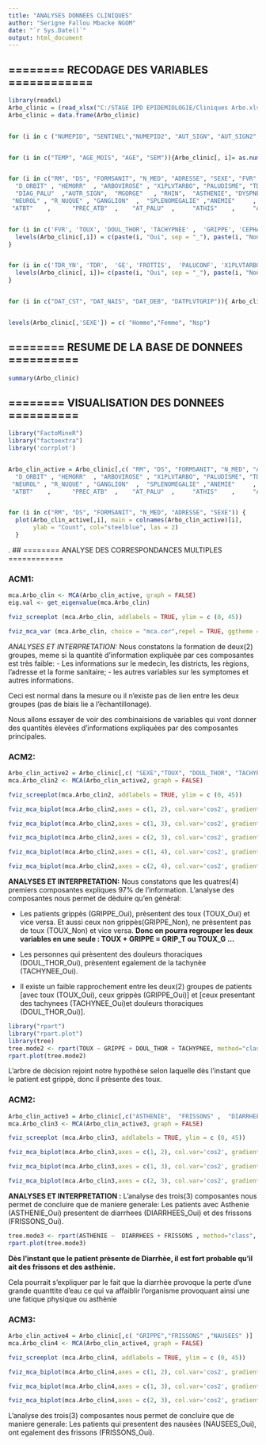 ---
title: "ANALYSES DONNEES CLINIQUES"
author: "Serigne Fallou Mbacke NGOM"
date: "`r Sys.Date()`"
output: html_document
---

## ======== RECODAGE DES VARIABLES ============
```{r echo=FALSE, message=FALSE, warning=FALSE}
library(readxl)
Arbo_clinic = (read_xlsx("C:/STAGE IPD EPIDEMIOLOGIE/Cliniques Arbo.xlsx"))
Arbo_clinic = data.frame(Arbo_clinic)


for (i in c ("NUMEPID", "SENTINEL","NUMEPID2", "AUT_SIGN", "AUT_SIGN2", "AUT_SIGN3")) {Arbo_clinic[, i]=as.character(Arbo_clinic[, i])}


for (i in c("TEMP", "AGE_MOIS", "AGE", "SEM")){Arbo_clinic[, i]= as.numeric(Arbo_clinic[, i])}


for (i in c("RM", "DS", "FORMSANIT", "N_MED", "ADRESSE", "SEXE", "FVR","TOUX", "DOUL_THOR", "TACHYPNEE", "GRIPPE", "CEPHALEES", "MYALG"  , "ARTHRALGIES" ,"ERUPCUTANE",
  "D_ORBIT" , "HEMORR"  , "ARBOVIROSE" , "X1PLVTARBO", "PALUDISME", "TDR_YN"  ,  "TDR"  ,  "GE" ,   "FROTTIS" ,  "PALUCONF" , "DIAG", "AUT_DIAG",
  "DIAG_PALU"  ,"AUTR_SIGN",  "MGORGE"   , "RHIN",  "ASTHENIE", "DYSPNE"  ,  "FRISSONS" ,"NAUSEES" ,  "DIARRHEES" , "VOMISSEMENTS" , "ICTERE" ,      
 "NEUROL" , "R_NUQUE" , "GANGLION"  ,  "SPLENOMEGALIE" ,"ANEMIE"     ,   "AUT_SIGN"    ,  "AUT_SIGN2"   ,  "AUT_SIGN3"  ,   "VOYAGE"  ,     "TTT"   ,       
 "ATBT"    ,      "PREC_ATB"  ,    "AT_PALU"  ,     "ATHIS"    ,     "AT_PYR"    ,    "BRONC"  ,    "RET_DOM"    ,   "HOSP"       ,   "DCD"     ,      "SURVEIL_AMB"  ,"AUT_EVOL"    ,  "EVOL" )){Arbo_clinic[, i]= factor(Arbo_clinic[, i])}


for (i in c('FVR', 'TOUX', 'DOUL_THOR', 'TACHYPNEE' ,  'GRIPPE', 'CEPHALEES',  'MYALG',  'ARTHRALGIES', 'ERUPCUTANE',  'D_ORBIT' , 'HEMORR' ,  'ARBOVIROSE', 'PALUDISME', 'AUTR_SIGN' ,  'MGORGE' ,  'RHIN' , 'ASTHENIE', 'DYSPNE'  ,  'FRISSONS','NAUSEES',  'DIARRHEES', 'VOMISSEMENTS', 'ICTERE',   'NEUROL',   'R_NUQUE',  'GANGLION', 'SPLENOMEGALIE', 'SURVEIL_AMB', 'ANEMIE', 'TTT' , 'ATBT'  ,   'PREC_ATB'  ,  'AT_PALU' , 'ATHIS'  ,  'AT_PYR'  ,  'BRONC' )){
  levels(Arbo_clinic[,i]) = c(paste(i, "Oui", sep = "_"), paste(i, "Non", sep = "_"))
}


for (i in c('TDR_YN', 'TDR',  'GE', 'FROTTIS',  'PALUCONF', 'X1PLVTARBO')){
  levels(Arbo_clinic[, i])= c(paste(i, "Oui", sep = "_"), paste(i, "Non", sep = "_"), paste(i, "nsp", sep = "_"))
}


for (i in c("DAT_CST", "DAT_NAIS", "DAT_DEB", "DATPLVTGRIP")){ Arbo_clinic[, i]= as.Date(Arbo_clinic[, i], '%Y-%m-%d')}


levels(Arbo_clinic[,'SEXE']) = c( "Homme","Femme", "Nsp")
```



## ======== RESUME DE LA BASE DE DONNEES ==========
```{r echo=FALSE, message=FALSE, warning=FALSE}
summary(Arbo_clinic)
```



## ======== VISUALISATION DES DONNEES ==========
```{r echo=FALSE, warning=FALSE}
library("FactoMineR")
library("factoextra")
library('corrplot')


Arbo_clin_active = Arbo_clinic[,c( "RM", "DS", "FORMSANIT", "N_MED", "ADRESSE", "SEXE", "FVR","TOUX", "DOUL_THOR", "TACHYPNEE", "GRIPPE", "CEPHALEES", "MYALG"  , "ARTHRALGIES" ,"ERUPCUTANE",
  "D_ORBIT" , "HEMORR"  , "ARBOVIROSE" , "X1PLVTARBO", "PALUDISME", "TDR_YN"  ,  "TDR"  ,  "GE" ,   "FROTTIS" ,  "PALUCONF" ,"AUTR_SIGN",  "MGORGE"   , "RHIN",  "ASTHENIE", "DYSPNE"  ,  "FRISSONS" ,"NAUSEES" ,  "DIARRHEES" , "VOMISSEMENTS" , "ICTERE" ,      
 "NEUROL" , "R_NUQUE" , "GANGLION"  ,  "SPLENOMEGALIE" ,"ANEMIE"     ,   "AUT_SIGN"    ,  "AUT_SIGN2"   ,  "AUT_SIGN3"  ,   "VOYAGE"  ,     "TTT"   ,       
 "ATBT"    ,      "PREC_ATB"  ,    "AT_PALU"  ,     "ATHIS"    ,     "AT_PYR"    ,    "BRONC" ,      "SURVEIL_AMB"  ,'PALUCONF')]


for (i in c("RM", "DS", "FORMSANIT", "N_MED", "ADRESSE", "SEXE")) {
  plot(Arbo_clin_active[,i], main = colnames(Arbo_clin_active)[i],
       ylab = "Count", col="steelblue", las = 2)
  }
```


.
## ======== ANALYSE DES CORRESPONDANCES MULTIPLES ============

### ACM1:
```{r echo=FALSE, warning=FALSE}
mca.Arbo_clin <- MCA(Arbo_clin_active, graph = FALSE)
eig.val <- get_eigenvalue(mca.Arbo_clin)

fviz_screeplot (mca.Arbo_clin, addlabels = TRUE, ylim = c (0, 45))

fviz_mca_var (mca.Arbo_clin, choice = "mca.cor",repel = TRUE, ggtheme = theme_minimal ())

```

*ANALYSES ET INTERPRETATION:*
Nous constatons la formation de deux(2) groupes, meme si la quantitè d'information expliquèe par ces composantes est très faible:
- Les informations sur le medecin, les districts, les règions, l'adresse et la forme sanitaire;
- les autres variables sur les symptomes et autres informations.

Ceci est normal dans la mesure ou il n'existe pas de lien entre les deux groupes (pas de biais lie a l'èchantillonage).


Nous allons essayer de voir des combinaisions de variables qui vont donner des quantitès èlevèes d'informations expliquèes par des composantes principales.



### ACM2:
```{r echo=FALSE, warning=FALSE, message=FALSE}
Arbo_clin_active2 = Arbo_clinic[,c( "SEXE","TOUX", "DOUL_THOR", "TACHYPNEE", "GRIPPE")]
mca.Arbo_clin2 <- MCA(Arbo_clin_active2, graph = FALSE)

fviz_screeplot(mca.Arbo_clin2, addlabels = TRUE, ylim = c (0, 45))

fviz_mca_biplot(mca.Arbo_clin2,axes = c(1, 2), col.var='cos2', gradient.cols = c("#00AFBB", "#E7B800", "#FC4E07"),repel = TRUE, ggtheme=theme_minimal())

fviz_mca_biplot(mca.Arbo_clin2,axes = c(1, 3), col.var='cos2', gradient.cols = c("#00AFBB", "#E7B800", "#FC4E07"),repel = TRUE, ggtheme=theme_minimal())

fviz_mca_biplot(mca.Arbo_clin2,axes = c(2, 3), col.var='cos2', gradient.cols = c("#00AFBB", "#E7B800", "#FC4E07"),repel = TRUE, ggtheme=theme_minimal())

fviz_mca_biplot(mca.Arbo_clin2,axes = c(1, 4), col.var='cos2', gradient.cols = c("#00AFBB", "#E7B800", "#FC4E07"),repel = TRUE, ggtheme=theme_minimal())

fviz_mca_biplot(mca.Arbo_clin2,axes = c(2, 4), col.var='cos2', gradient.cols = c("#00AFBB", "#E7B800", "#FC4E07"),repel = TRUE, ggtheme=theme_minimal())

```
**ANALYSES ET INTERPRETATION:**
Nous constatons que les quatres(4) premiers composantes expliques 97% de l'information. 
L'analyse des composantes nous permet de dèduire qu'en gènèral:

- Les patients grippès (GRIPPE_Oui), prèsentent des toux (TOUX_Oui) et vice versa. Et aussi ceux non grippès(GRIPPE_Non), ne prèsentent pas de toux (TOUX_Non) et vice versa.
**Donc on pourra regrouper les deux variables en une seule : TOUX + GRIPPE = GRIP_T ou TOUX_G ...**

- Les personnes qui prèsentent des douleurs thoraciques (DOUL_THOR_Oui), prèsentent egalement de la tachynèe (TACHYNEE_Oui). 

- Il existe un faible rapprochement entre les deux(2) groupes de patients [avec toux (TOUX_Oui), ceux grippès (GRIPPE_Oui)] et [ceux presentant des tachynees (TACHYNEE_Oui)et douleurs thoraciques (DOUL_THOR_Oui)]. 

```{r echo=FALSE, warning=FALSE}
library("rpart")
library("rpart.plot")
library(tree)
tree.mode2 <- rpart(TOUX ~ GRIPPE + DOUL_THOR + TACHYPNEE, method="class", data=Arbo_clin_active2)
rpart.plot(tree.mode2)

```
L'arbre de dècision rejoint notre hypothèse selon laquelle dès l'instant que le patient est grippè, donc il prèsente des toux. 



### ACM2:
```{r echo=FALSE, warning=FALSE, message=FALSE}
Arbo_clin_active3 = Arbo_clinic[,c("ASTHENIE",  "FRISSONS" ,  "DIARRHEES")]
mca.Arbo_clin3 <- MCA(Arbo_clin_active3, graph = FALSE)

fviz_screeplot (mca.Arbo_clin3, addlabels = TRUE, ylim = c (0, 45))

fviz_mca_biplot(mca.Arbo_clin3,axes = c(1, 2), col.var='cos2', gradient.cols = c("#00AFBB", "#E7B800", "#FC4E07"),repel = TRUE, ggtheme=theme_minimal())

fviz_mca_biplot(mca.Arbo_clin3,axes = c(1, 3), col.var='cos2', gradient.cols = c("#00AFBB", "#E7B800", "#FC4E07"),repel = TRUE, ggtheme=theme_minimal())

fviz_mca_biplot(mca.Arbo_clin3,axes = c(2, 3), col.var='cos2', gradient.cols = c("#00AFBB", "#E7B800", "#FC4E07"),repel = TRUE, ggtheme=theme_minimal())

```
**ANALYSES ET INTERPRETATION :**
L'analyse des trois(3) composantes nous permet de concluire que de maniere generale: Les patients avec Asthenie (ASTHENIE_Oui) presentent de diarrhees (DIARRHEES_Oui) et des frissons (FRISSONS_Oui).
```{r echo=FALSE}
tree.mode3 <- rpart(ASTHENIE ~  DIARRHEES + FRISSONS , method="class", data=Arbo_clin_active3)
rpart.plot(tree.mode3)
```
**Dès l'instant que le patient prèsente de Diarrhèe, il est fort probable qu'il ait des frissons et des asthènie.** 

Cela pourrait s'expliquer par le fait que la diarrhèe provoque la perte d'une grande quanttite d'eau ce qui va affaiblir l'organisme provoquant ainsi une une fatique physique ou asthènie



### ACM3:
```{r echo=FALSE, warning=FALSE, message=FALSE}
Arbo_clin_active4 = Arbo_clinic[,c( "GRIPPE","FRISSONS" ,"NAUSEES" )]
mca.Arbo_clin4 <- MCA(Arbo_clin_active4, graph = FALSE)

fviz_screeplot (mca.Arbo_clin4, addlabels = TRUE, ylim = c (0, 45))

fviz_mca_biplot(mca.Arbo_clin4,axes = c(1, 2), col.var='cos2', gradient.cols = c("#00AFBB", "#E7B800", "#FC4E07"),repel = TRUE, ggtheme=theme_minimal())

fviz_mca_biplot(mca.Arbo_clin4,axes = c(1, 3), col.var='cos2', gradient.cols = c("#00AFBB", "#E7B800", "#FC4E07"),repel = TRUE, ggtheme=theme_minimal())

fviz_mca_biplot(mca.Arbo_clin4,axes = c(2, 3), col.var='cos2', gradient.cols = c("#00AFBB", "#E7B800", "#FC4E07"),repel = TRUE, ggtheme=theme_minimal())

```
L'analyse des trois(3) composantes nous permet de concluire que de maniere generale: Les patients qui presentent des nausèes (NAUSEES_Oui), ont egalement des frissons (FRISSONS_Oui).







